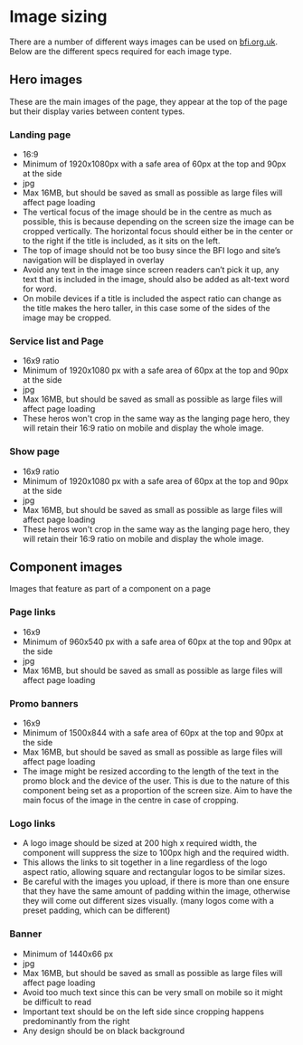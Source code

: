 <Meta title="1 Docs/Guidance/2 Image sizing" /> 

# Image sizing

There are a number of different ways images can be used on [bfi.org.uk](www.bfi.org.uk). Below are the different specs required for each image type. 

## Hero images
These are the main images of the page, they appear at the top of the page but their display varies between content types.

### Landing page  
* 16:9 
* Minimum of 1920x1080px with a safe area of 60px at the top and 90px at the side
* jpg 
* Max 16MB, but should be saved as small as possible as large files will affect page loading
* The vertical focus of the image should be in the centre as much as possible, this is because depending on the screen size the image can be cropped vertically. The horizontal focus should either be in the center or to the right if the title is included, as it sits on the left.
* The top of image should not be too busy since the BFI logo and site’s navigation will be displayed in overlay
* Avoid any text in the image since screen readers can’t pick it up, any text that is included in the image, should also be added as alt-text word for word. 
* On mobile devices if a title is included the aspect ratio can change as the title makes the hero taller, in this case some of the sides of the image may be cropped.

### Service list and Page 
* 16x9 ratio 
* Minimum of 1920x1080 px with a safe area of 60px at the top and 90px at the side
* jpg 
* Max 16MB, but should be saved as small as possible as large files will affect page loading
* These heros won't crop in the same way as the langing page hero, they will retain their 16:9 ratio on mobile and display the whole image. 

### Show page
* 16x9 ratio 
* Minimum of 1920x1080 px with a safe area of 60px at the top and 90px at the side
* jpg 
* Max 16MB, but should be saved as small as possible as large files will affect page loading
* These heros won't crop in the same way as the langing page hero, they will retain their 16:9 ratio on mobile and display the whole image. 

## Component images
Images that feature as part of a component on a page 

### Page links
* 16x9 
* Minimum of 960x540 px with a safe area of 60px at the top and 90px at the side
* jpg 
* Max 16MB, but should be saved as small as possible as large files will affect page loading

### Promo banners
* 16x9 
* Minimum of 1500x844 with a safe area of 60px at the top and 90px at the side
* Max 16MB, but should be saved as small as possible as large files will affect page loading
* The image might be resized according to the length of the text in the promo block and the device of the user. This is due to the nature of this component being set as a proportion of the screen size. Aim to have the main focus of the image in the centre in case of cropping. 

### Logo links
* A logo image should be sized at 200 high x required width, the component will suppress the size to 100px high and the required width. 
* This allows the links to sit together in a line regardless of the logo aspect ratio, allowing square and rectangular logos to be similar sizes. 
* Be careful with the images you upload, if there is more than one ensure that they have the same amount of padding within the image, otherwise they will come out different sizes visually. (many logos come with a preset padding, which can be different)

### Banner 
* Minimum of 1440x66 px 
* jpg
* Max 16MB, but should be saved as small as possible as large files will affect page loading
* Avoid too much text since this can be very small on mobile so it might be difficult to read 
* Important text should be on the left side since cropping happens predominantly from the right
* Any design should be on black background
